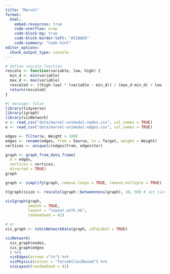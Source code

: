 ---
title: "Marvel"
format:
  html:
    embed-resources: true
    code-overflow: wrap
    code-block-bg: true
    code-block-border-left: "#31BAE9"
    code-summary: "Code hint"
editor_options: 
  chunk_output_type: console
---

```{r}
# define rescale function
rescale <- function(variable, low, high) {
  min_d <- min(variable)
  max_d <- max(variable)
  rescaled <- ((high-low) * (variable - min_d)) / (max_d-min_d) + low
  return(rescaled)
}
```

```{r}
#| message: false
library(tidyverse)
library(igraph)
library(visNetwork)
v <- read_csv("data/marvel-unimodal-nodes.csv", col_names = TRUE)
e <- read_csv("data/marvel-unimodal-edges.csv", col_names = TRUE)

edges <- filter(e, Weight > 100)
edges <- rename(edges, from = Source, to = Target, weight = Weight)
vertices <- unique(c(edges$from, edges$to))

graph <- graph_from_data_frame(
  d = edges,
  vertices = vertices,
  directed = TRUE)
graph

graph <- simplify(graph, remove.loops = TRUE, remove.multiple = TRUE)

V(graph)$size <- rescale(igraph::betweenness(graph), 10, 50) # set size in igraph to betweeness

visIgraph(graph,
          smooth = TRUE,
          layout = "layout_with_kk",
          randomSeed = 42)

# or
vis_graph <- toVisNetworkData(graph, idToLabel = TRUE)

visNetwork(
  vis_graph$nodes,
  vis_graph$edges
  ) %>%
  visEdges(arrows ="to") %>%
  visPhysics(solver = "forceAtlas2Based") %>%
  visLayout(randomSeed = 42)
```
